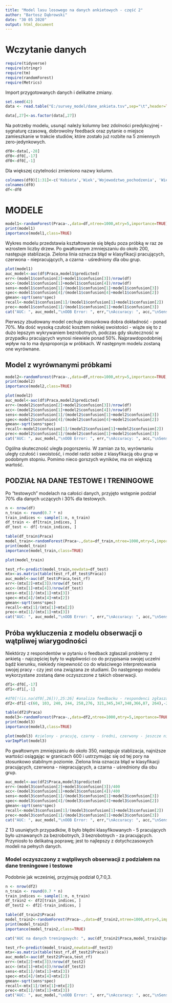 ---
title: "Model lasu losowego na danych ankietowych - część 2"
author: "Bartosz Dąbrowski"
date: "30 05 2020"
output: html_document
---
# Wczytanie danych

```{r echo=FALSE, message=FALSE, warning=FALSE}
require(tidyverse)
require(stringr)
require(tm)
require(randomForest)
require(Metrics)
```

Import przygotowanych danych i delikatne zmiany.

```{r echo=FALSE, message=FALSE}
set.seed(42)
data <- read.table("E:/survey_model/dane_ankieta.tsv",sep="\t",header=TRUE,fileEncoding = "UTF-8", check.names=FALSE)
```


```{r echo=FALSE}
data[,27]<-as.factor(data[,27])
```

Na potrzeby modelu, usunąć należy kolumny bez zdolności predykcyjnej - sygnaturę czasową, dobrowolny feedback oraz pytanie o miejsce zamieszkanie w trakcie studiów, które zostało już rozbite na 5 zmiennych zero-jedynkowych.

```{r echo=FALSE}
df0<-data[,-28]
df0<-df0[,-17]
df0<-df0[,-1]
```

Dla większej czytelności zmieniono nazwy kolumn.

```{r echo=FALSE}
colnames(df0)[1:31]<-c('Kobieta','Wiek','Wojewodztwo_pochodzenia', 'Wielkosc_miasta', 'Miasto', 'Wiecej_kierunkow', 'Rok','Prywatna','Zaocznie', 'Typ','Kola','Organizacje','Samorzad','Srednia','Stypendium','Wiodace','Zapychacze','Zapychacze_dobor','Jezyk','Organizacja_uczelni','Plany','Trudnosc','Przydatnosc','Ogolna_ocena','Praca','Akademik','Dom_mieszkanie_rodzinne','Wynajete_mieszkanie','Wynajety_pokoj','Inne','Dyscyplina')
colnames(df0)
df<-df0
```

# MODELE

```{r echo=FALSE}
model1<-randomForest(Praca~.,data=df,ntree=1000,mtry=5,importance=TRUE)
print(model1)
importance(model1,class=TRUE)
```

Wykres modelu przedstawia kształtowanie się błędu poza próbką w raz ze wzrostem liczby drzew. Po gwałtownym zmniejszaniu do około 200, następuje stablizacja. Zielona linia oznacza błąd w klasyfikacji pracujących, czerwona - niepracujących, a czarna - uśredniony dla obu grup.

```{r echo=FALSE}
plot(model1)
auc_model<-auc(df$Praca,model1$predicted)
err<-(model1$confusion[2]+model1$confusion[3])/nrow(df)
acc<-(model1$confusion[1]+model1$confusion[4])/nrow(df)
sens<-model1$confusion[1]/(model1$confusion[1]+model1$confusion[3])
spec<-model1$confusion[4]/(model1$confusion[4]+model1$confusion[2])
gmean<-sqrt(sens*spec)
recall<-model1$confusion[1]/(model1$confusion[1]+model1$confusion[2])
prec<-model1$confusion[1]/(model1$confusion[1]+model1$confusion[3])
cat("AUC: ", auc_model,"\nOOB Error: ", err,"\nAccuracy: ", acc,"\nSensitivity: ", sens,"\nSpecifity: ", spec,"\nG-Mean: ", gmean,"\nRecall: ", recall,"\nPrecision: ", prec)
```

Pierwszy zbudowany model cechuje stosunkowa dobra dokładność - ponad 70%. Ma dość wysoką czułość kosztem niskiej swoistości - wiąże się to z dużo lepszym wykrywaniem bezrobotnych, podczas gdy skuteczność w przypadku pracujących wynosi niewiele ponad 50%. Najprawdopodobniej wpływ na to ma dysproporcja w próbkach. W następnym modelu zostaną one wyrównane.

## Model z wyrównanymi próbkami

```{r echo=FALSE}
model2<-randomForest(Praca~.,data=df,ntree=1000,mtry=5,importance=TRUE,sampsize=c(155,155))
print(model2)
importance(model2,class=TRUE)
```

```{r echo=FALSE}
plot(model2)
auc_model<-auc(df$Praca,model2$predicted)
err<-(model2$confusion[2]+model2$confusion[3])/nrow(df)
acc<-(model2$confusion[1]+model2$confusion[4])/nrow(df)
sens<-model2$confusion[1]/(model2$confusion[1]+model2$confusion[3])
spec<-model2$confusion[4]/(model2$confusion[4]+model2$confusion[2])
gmean<-sqrt(sens*spec)
recall<-model2$confusion[1]/(model2$confusion[1]+model2$confusion[2])
prec<-model2$confusion[1]/(model2$confusion[1]+model2$confusion[3])
cat("AUC: ", auc_model,"\nOOB Error: ", err,"\nAccuracy: ", acc,"\nSensitivity: ", sens,"\nSpecifity: ", spec,"\nG-Mean: ", gmean,"\nRecall: ", recall,"\nPrecision: ", prec)
```

Ogólna skuteczność uległa pogorszeniu. W zamian za to, wyrównaniu uległy czułość i swoistość, i model radzi sobie z klasyfikacją obu grup w podobnym stopniu. Pomimo nieco gorszych wyników, ma on większą wartość.

## PODZIAŁ NA DANE TESTOWE I TRENINGOWE

Po "testowych" modelach na całości danych, przyjęto wstępnie podział 70% dla danych uczących i 30% dla testowych.

```{r echo=FALSE}
n <- nrow(df)
n_train <- round(0.7 * n) 
train_indices <- sample(1:n, n_train)
df_train <- df[train_indices, ]  
df_test <- df[-train_indices, ]  
```

```{r echo=FALSE}
table(df_train$Praca)
model_train<-randomForest(Praca~.,data=df_train,ntree=1000,mtry=5,importance=TRUE,sampsize=c(104,104))
print(model_train)
importance(model_train,class=TRUE)
```

```{r echo=FALSE}
plot(model_train)
```

```{r echo=FALSE}
test_rf<-predict(model_train,newdata=df_test)
mtx<-as.matrix(table(test_rf,df_test$Praca))
auc_model<-auc(df_test$Praca,test_rf)
err<-(mtx[2]+mtx[3])/nrow(df_test)
acc<-(mtx[1]+mtx[4])/nrow(df_test)
sens<-mtx[1]/(mtx[1]+mtx[3])
spec<-mtx[4]/(mtx[4]+mtx[2])
gmean<-sqrt(sens*spec)
recall<-mtx[1]/(mtx[1]+mtx[2])
prec<-mtx[1]/(mtx[1]+mtx[3])
cat("AUC: ", auc_model,"\nOOB Error: ", err,"\nAccuracy: ", acc,"\nSensitivity: ", sens,"\nSpecifity: ", spec,"\nG-Mean: ", gmean,"\nRecall: ", recall,"\nPrecision: ", prec)
```

## Próba wykluczenia z modelu obserwacji o wątpliwej wiarygodności

Niektórzy z respondentów w pytaniu o feedback zgłaszali problemy z ankietą - najczęściej były to wątpliwości co do przypisania swojej uczelni bądź kierunku, niekiedy niepewność co do właściwego interpretowania swojej pracy - czy jest ona związana ze studiami. Do następnego modelu wykorzystane zostaną dane oczyszczone z takich obserwacji.

```{r echo=FALSE, message=FALSE,warning=FALSE}
df1<-df0[,-17]
df1<-df1[,-1]
```

```{r echo=FALSE, message=FALSE, warning=FALSE}
#df0[!(is.na(df0[,26])),25:26] #analiza feedbacku - respondenci zgłaszający problemy z zaznaczeniem odpowiadających ich sytuacji opcji zostaną usunięci z danych
df2<-df1[-c(60, 103, 240, 244, 258,276, 321,345,347,348,366,87, 264),-26]
```

```{r echo=FALSE}
table(df2$Praca)
model3<-randomForest(Praca~.,data=df2,ntree=1000,mtry=5,importance=TRUE,sampsize=c(150,150))
print(model3)
importance(model3,class=TRUE)
```

```{r echo=FALSE}
plot(model3) #zielony - pracuję, czarny - średni, czerwony - jeszcze nie
varImpPlot(model3)
```

Po gwałtownym zmniejszaniu do około 350, następuje stablizacja, najniższe wartości osiągając w granicach 600 i ustrzymując się od tej pory na stosunkowo stabilnym poziomie. Zielona linia oznacza błąd w klasyfikacji pracujących, czerwona - niepracujących, a czarna - uśredniony dla obu grup.

```{r echo=FALSE}
auc_model<-auc(df2$Praca,model3$predicted)
err<-(model3$confusion[2]+model3$confusion[3])/400
acc<-(model3$confusion[1]+model3$confusion[4])/400
sens<-model3$confusion[1]/(model3$confusion[1]+model3$confusion[3])
spec<-model3$confusion[4]/(model3$confusion[4]+model3$confusion[2])
gmean<-sqrt(sens*spec)
recall<-model3$confusion[1]/(model3$confusion[1]+model3$confusion[2])
prec<-model3$confusion[1]/(model3$confusion[1]+model3$confusion[3])
cat("AUC: ", auc_model,"\nOOB Error: ", err,"\nAccuracy: ", acc,"\nSensitivity: ", sens,"\nSpecifity: ", spec,"\nG-Mean: ", gmean,"\nRecall: ", recall,"\nPrecision: ", prec)
```

Z 13 usuniętych przypadków, 8 było błędni klasyfikowanych - 5 pracujących było uznawanych za bezrobotnych, 3 bezrobotnych - za pracujących. Przyniosło to delikatną poprawę; jest to najlepszy z dotychczasowych modeli na pełnych danych.

### Model oczyszczony z wątpliwych obserwacji z podziałem na dane treningowe i testowe

Podobnie jak wcześniej, przyjmuję podział 0,7:0,3.

```{r echo=FALSE}
n <- nrow(df2)
n_train <- round(0.7 * n) 
train_indices <- sample(1:n, n_train)
df_train2 <- df2[train_indices, ]  
df_test2 <- df2[-train_indices, ]  
```

```{r echo=FALSE}
table(df_train2$Praca)
model_train2<-randomForest(Praca~.,data=df_train2,ntree=1000,mtry=5,importance=TRUE,sampsize=c(104,104))
print(model_train2)
importance(model_train2,class=TRUE)
```

```{r echo=FALSE}
cat("AUC na danych treningowych: ", auc(df_train2$Praca,model_train2$predicted))
```

```{r echo=FALSE}
test_rf<-predict(model_train2,newdata=df_test2)
mtx<-as.matrix(table(test_rf,df_test2$Praca))
auc_model<-auc(df_test2$Praca,test_rf)
err<-(mtx[2]+mtx[3])/nrow(df_test2)
acc<-(mtx[1]+mtx[4])/nrow(df_test2)
sens<-mtx[1]/(mtx[1]+mtx[3])
spec<-mtx[4]/(mtx[4]+mtx[2])
gmean<-sqrt(sens*spec)
recall<-mtx[1]/(mtx[1]+mtx[2])
prec<-mtx[1]/(mtx[1]+mtx[3])
cat("AUC: ", auc_model,"\nOOB Error: ", err,"\nAccuracy: ", acc,"\nSensitivity: ", sens,"\nSpecifity: ", spec,"\nG-Mean: ", gmean,"\nRecall: ", recall,"\nPrecision: ", prec)
```
